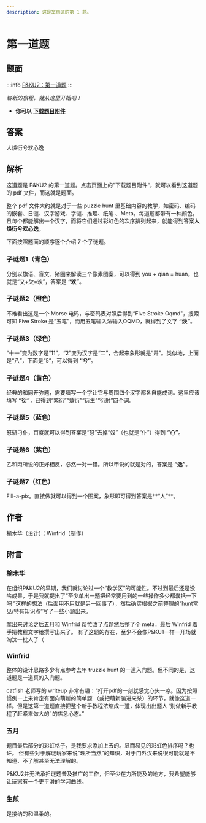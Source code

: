 ```yaml
---
description: 这是芈雨区的第 1 题。
---
```


# 第一道题

## 题面

:::info
[P&KU2：第一道题](https://pnku2.pkupuzzle.art/#/game/miyu/prob_01)
:::

_崭新的旅程，就从这里开始吧！_

- **你可以** [**下载题目附件**](https://pnku2.pkupuzzle.art/media/miyu/101_prob_01_DYDT/DYDT_File.pdf)

## 答案

人焕衍兮欢心逸

## 解析

这道题是 P\&KU2 的第一道题。点击页面上的”下载题目附件“，就可以看到这道题的 pdf 文件，而这就是题面。

整个 pdf 文件大约就是对于一些 puzzle hunt 里基础内容的教学，如密码、编码的嵌套、日谜、汉字游戏、字谜、推理、纸笔
、Meta。每道题都带有一种颜色，且每个都能解出一个汉字，而将它们通过彩虹色的次序排列起来，就能得到答案**人焕衍兮欢心逸**。

下面按照题面的顺序逐个介绍 7 个子谜题。

### 子谜题1（青色）

分别以旗语、盲文、猪圈来解读三个像素图案，可以得到 you + qian = huan，也就是“又+欠=欢”，答案是 **“欢”**。

### 子谜题2（橙色）

不难看出这是一个 Morse 电码，与密码表对照后得到“Five Stroke Oqmd"，搜索可知 Five Stroke 是“五笔”，而用五笔输入法输入OQMD，就得到了文字 **“焕”**。

### 子谜题3（绿色）

“十一”变为数字是“11”，“2”变为汉字是“二”，合起来象形就是“井”。类似地，上面是“八”，下面是“5”，可以得到 **“兮”**。

### 子谜题4（黄色）

经典的和同开弥题，需要填写一个字让它与周围四个汉字都各自能成词。这里应该填写 **“衍”**，已得到“繁衍”“敷衍”“衍生”“衍射”四个词。

### 子谜题5（蓝色）

怒斩刁仆，百度就可以得到答案是“怒”去掉“奴”（也就是“仆”）得到 **“心”**。

### 子谜题6（紫色）

乙和丙所说的正好相反，必然一对一错。所以甲说的就是对的，答案是 **“逸”**。

### 子谜题7（红色）

Fill-a-pix。直接做就可以得到一个图案，象形即可得到答案是**“人”**。

## 作者

榆木华（设计）；Winfrid（制作）

## 附言

### 榆木华

在组织P&KU2的早期，我们就讨论过一个“教学区”的可能性。不过到最后还是没啥成果，于是我就提出了“至少单出一题把经常要用到的一些操作多少都囊括一下吧
”这样的想法（后面用不用就是另一回事了），然后确实根据之前整理的“hunt常见/特有知识点”写了一些小题出来。

拿出来讨论之后五月和 Winfrid 帮忙改了点题然后整了个 meta，最后 Winfrid 着手把教程文字给撰写出来了。
有了这题的存在，至少不会像P&KU1一样一开场就淘汰一批人了（

### Winfrid

整体的设计思路多少有点参考去年 truzzle hunt 的一道入门题。但不同的是，这道题是一道真的入门题。

catfish 老师写的 writeup 非常有趣：“打开pdf的一刻就感觉心头一凉。因为按照惯例一上来肯定有面向萌新的简单题
（或把萌新骗进来杀）的环节，就像这道一样。但是这第一道题直接把整个新手教程浓缩成一道，体现出出题人 ‘别做新手教程了赶紧来做大的’ 的焦急心态。”

### 五月

题目最后部分的彩虹格子，是我要求添加上去的。显而易见的彩虹色排序吗？也许。
但有些对于解谜玩家来说“理所当然”的知识，对于门外汉来说很可能就是不知道、不了解甚至无法理解的。

P&KU2并无法承担谜题普及推广的工作，但至少在力所能及的地方，我希望能够让玩家有一个更平滑的学习曲线。

### 生煎

是接纳的和温柔的。
